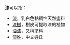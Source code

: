 '''漆'''可以指：
*[[漆|漆]]，乳白色黏稠性天然塗料
*[[漆樹|漆樹]]，樹皮可提取漆的植物
*[[油漆|油漆]]，又稱塗料
*[[漆姓|漆姓]]，中文姓氏
{{disambig|Cat=一字消歧义}}